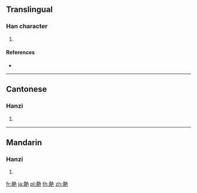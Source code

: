 {{character info/new}}
==Translingual==

===Han character===
{{Han char|rn=174|rad=靑|as=06|sn=14|four=57217|canj=QBNAU}}

# {{defn|Han|sort=靑06}}

====References====
* {{Han ref|kx=1381.310|dkj=42574|dj=1893.080|hdz=64048.010|uh=9758|ud=38744|bh=E4BE|bd=58558}}

----

==Cantonese==

===Hanzi===
{{yue-hanzi|jyut=|y=ching3}}

# {{defn|lang=yue|sort=靑06}}

----

==Mandarin==

===Hanzi===
{{cmn-hanzi|pin=[[qìng]] ([[qing4]])|wg=ch'ing<sup>4</sup>}}

# {{defn|lang=cmn|sort=靑06}}

[[fr:靘]]
[[ja:靘]]
[[pl:靘]]
[[th:靘]]
[[zh:靘]]